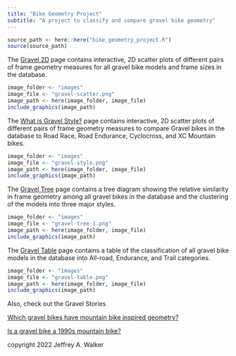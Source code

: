 ```yaml
---
title: "Bike Geometry Project"
subtitle: "A project to classify and compare gravel bike geometry"
---
```


```r
source_path <- here::here("bike_geometry_project.R")
source(source_path)
```

The [Gravel 2D](qmd/gravel_scatter.qmd) page contains interactive, 2D scatter plots of different pairs of frame geometry measures for all gravel bike models and frame sizes in the database.

```r
image_folder <- "images"
image_file <- "gravel-scatter.png"
image_path <- here(image_folder, image_file)
include_graphics(image_path)
```

The [What is Gravel Style?](qmd/what_is_a_gravel_bike.qmd) page contains interactive, 2D scatter plots of different pairs of frame geometry measures to compare Gravel bikes in the database to Road Race, Road Endurance, Cyclocross, and XC Mountain bikes.

```r
image_folder <- "images"
image_file <- "gravel-style.png"
image_path <- here(image_folder, image_file)
include_graphics(image_path)
```

The [Gravel Tree](qmd/gravel_tree.qmd) page contains a tree diagram showing the relative similarity in frame geometry among all gravel bikes in the database and the clustering of the models into three major styles.

```r
image_folder <- "images"
image_file <- "gravel-tree-1.png"
image_path <- here(image_folder, image_file)
include_graphics(image_path)
```

The [Gravel Table](qmd/gravel_class.qmd) page contains a table of the classification of all gravel bike models in the database into All-road, Endurance, and Trail categories.

```r
image_folder <- "images"
image_file <- "gravel-table.png"
image_path <- here(image_folder, image_file)
include_graphics(image_path)
```

Also, check out the Gravel Stories

[Which gravel bikes have mountain bike inspired geometry?](qmd/which_gravel_bikes_are_mtb_inspired.qmd)

[Is a gravel bike a 1990s mountain bike?](qmd/mtb_90s.qmd)

copyright 2022 Jeffrey A. Walker
